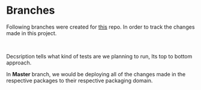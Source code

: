 
# Branches

Following branches were created for [this]() repo. In order to track the changes made in this project.

<br />
<BranchStructure />

Decsription tells what kind of tests are we planning to run, Its top to bottom approach.

In **Master** branch, we would be deploying all of the changes made in the respective packages to their respective packaging domain.
